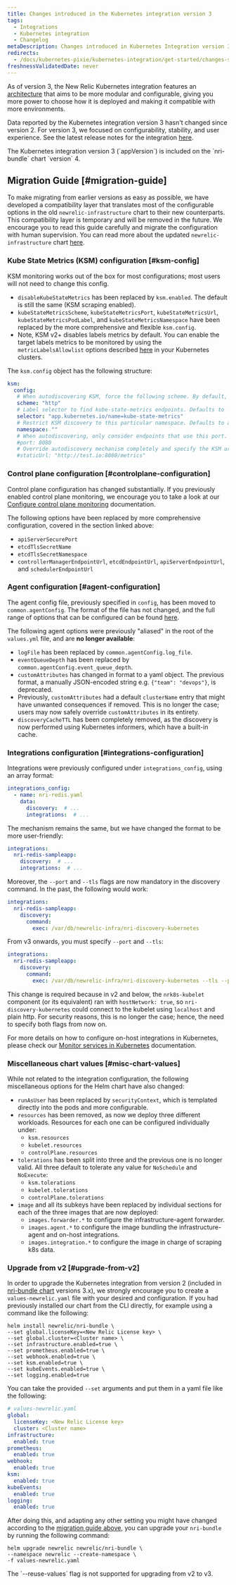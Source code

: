 ```yaml
---
title: Changes introduced in the Kubernetes integration version 3
tags:
  - Integrations
  - Kubernetes integration
  - Changelog
metaDescription: Changes introduced in Kubernetes Integration version 3
redirects:
  - /docs/kubernetes-pixie/kubernetes-integration/get-started/changes-since-v3
freshnessValidatedDate: never
---
```


As of version 3, the New Relic Kubernetes integration features an [architecture](/docs/kubernetes-pixie/kubernetes-integration/get-started/kubernetes-components/#architecture) that aims to be more modular and configurable, giving you more power to choose how it is deployed and making it compatible with more environments.

Data reported by the Kubernetes integration version 3 hasn't changed since version 2. For version 3, we focused on configurability, stability, and user experience. See the latest release notes for the integration [here](/docs/release-notes/infrastructure-release-notes/kubernetes-integration-release-notes/). 

<Callout variant="important">
  The Kubernetes integration version 3 (`appVersion`) is included on the `nri-bundle` chart `version` 4.
</Callout>

## Migration Guide [#migration-guide]

To make migrating from earlier versions as easy as possible, we have developed a compatibility layer that translates most of the configurable options in the old `newrelic-infrastructure` chart to their new counterparts. This compatibility layer is temporary and will be removed in the future. We encourage you to read this guide carefully and migrate the configuration with human supervision. You can read more about the updated `newrelic-infrastructure` chart [here](https://github.com/newrelic/nri-kubernetes/tree/main/charts/newrelic-infrastructure#newrelic-infrastructure). 

### Kube State Metrics (KSM) configuration [#ksm-config]

<Callout variant="tip">
  KSM monitoring works out of the box for most configurations; most users will not need to change this config.
</Callout>

* `disableKubeStateMetrics` has been replaced by `ksm.enabled`. The default is still the same (KSM scraping enabled).
* `kubeStateMetricsScheme`, `kubeStateMetricsPort`, `kubeStateMetricsUrl`, `kubeStateMetricsPodLabel`, and `kubeStateMetricsNamespace` have been replaced by the more comprehensive and flexible `ksm.config`.
* Note, KSM v2+ disables labels metrics by default. You can enable the target labels metrics to be monitored by using the `metricLabelsAllowlist` options described [here](https://github.com/kubernetes/kube-state-metrics/blob/main/docs/cli-arguments.md) in your Kubernetes clusters.

The `ksm.config` object has the following structure:

```yaml
ksm:
  config:
   # When autodiscovering KSM, force the following scheme. By default, `http` is used.
   scheme: "http"
   # Label selector to find kube-state-metrics endpoints. Defaults to `app.kubernetes.io/name=kube-state-metrics`.
   selector: "app.kubernetes.io/name=kube-state-metrics"
   # Restrict KSM discovery to this particular namespace. Defaults to all namespaces.
   namespace: ""
   # When autodiscovering, only consider endpoints that use this port. By default, all ports from the discovered `endpoint` are probed.
   #port: 8080
   # Override autodiscovery mechanism completely and specify the KSM url directly instead
   #staticUrl: "http://test.io:8080/metrics"
```

### Control plane configuration [#controlplane-configuration]

Control plane configuration has changed substantially. If you previously enabled control plane monitoring, we encourage you to take a look at our [Configure control plane monitoring](/docs/kubernetes-pixie/kubernetes-integration/advanced-configuration/configure-control-plane-monitoring) documentation.

The following options have been replaced by more comprehensive configuration, covered in the section linked above:

* `apiServerSecurePort`
* `etcdTlsSecretName`
* `etcdTlsSecretNamespace`
* `controllerManagerEndpointUrl`, `etcdEndpointUrl`, `apiServerEndpointUrl`, and `schedulerEndpointUrl`

### Agent configuration [#agent-configuration]

The agent config file, previously specified in `config`, has been moved to `common.agentConfig`. The format of the file has not changed, and the full range of options that can be configured can be found [here](/docs/infrastructure/install-infrastructure-agent/configuration/infrastructure-agent-configuration-settings/).

The following agent options were previously "aliased" in the root of the `values.yml` file, and are **no longer available**:

* `logFile` has been replaced by `common.agentConfig.log_file`.
* `eventQueueDepth` has been replaced by `common.agentConfig.event_queue_depth`.
* `customAttributes` has changed in format to a yaml object. The previous format, a manually JSON-encoded string e.g. `{"team": "devops"}`, is deprecated.
* Previously, `customAttributes` had a default `clusterName` entry that might have unwanted consequences if removed. This is no longer the case; users may now safely override `customAttributes` in its entirety.
* `discoveryCacheTTL` has been completely removed, as the discovery is now performed using Kubernetes informers, which have a built-in cache.

### Integrations configuration [#integrations-configuration]

Integrations were previously configured under `integrations_config`, using an array format:

```yaml
integrations_config:
  - name: nri-redis.yaml
    data:
      discovery:  # ...
      integrations:  # ...
```

The mechanism remains the same, but we have changed the format to be more user-friendly:

```yaml
integrations:
  nri-redis-sampleapp:
    discovery:  # ...
    integrations:  # ...
```

Moreover, the `--port` and `--tls` flags are now mandatory in the discovery command. In the past, the following would work:

```yaml
integrations:
  nri-redis-sampleapp:
    discovery:
      command:
        exec: /var/db/newrelic-infra/nri-discovery-kubernetes
```

From v3 onwards, you must specify `--port` and `--tls`:

```yaml
integrations:
  nri-redis-sampleapp:
    discovery:
      command:
        exec: /var/db/newrelic-infra/nri-discovery-kubernetes --tls --port 10250
```

This change is required because in v2 and below, the `nrk8s-kubelet` component (or its equivalent) ran with `hostNetwork: true`, so `nri-discovery-kubernetes` could connect to the kubelet using `localhost` and plain http. For security reasons, this is no longer the case; hence, the need to specify both flags from now on. 

For more details on how to configure on-host integrations in Kubernetes, please check our [Monitor services in Kubernetes](/docs/kubernetes-pixie/kubernetes-integration/link-apps-services/monitor-services-running-kubernetes) documentation.

### Miscellaneous chart values [#misc-chart-values]

While not related to the integration configuration, the following miscellaneous options for the Helm chart have also changed:

* `runAsUser` has been replaced by `securityContext`, which is templated directly into the pods and more configurable.
* `resources` has been removed, as now we deploy three different workloads. Resources for each one can be configured individually under:
  * `ksm.resources`
  * `kubelet.resources`
  * `controlPlane.resources`
* `tolerations` has been split into three and the previous one is no longer valid. All three default to tolerate any value for `NoSchedule` and `NoExecute`:
  * `ksm.tolerations`
  * `kubelet.tolerations`
  * `controlPlane.tolerations`
* `image` and all its subkeys have been replaced by individual sections for each of the three images that are now deployed:
  * `images.forwarder.*` to configure the infrastructure-agent forwarder.
  * `images.agent.*` to configure the image bundling the infrastructure-agent and on-host integrations.
  * `images.integration.*` to configure the image in charge of scraping k8s data.

### Upgrade from v2 [#upgrade-from-v2]

In order to upgrade the Kubernetes integration from version 2 (included in [nri-bundle chart](https://github.com/newrelic/helm-charts/tree/master/charts/nri-bundle) versions 3.x), we strongly encourage you to create a `values-newrelic.yaml` file with your desired <InlinePopover type="licenseKey" /> and configuration. If you had previously installed our chart from the CLI directly, for example using a command like the following:

```shell
helm install newrelic/nri-bundle \
--set global.licenseKey=<New Relic License key> \
--set global.cluster=<Cluster name> \
--set infrastructure.enabled=true \
--set prometheus.enabled=true \
--set webhook.enabled=true \
--set ksm.enabled=true \
--set kubeEvents.enabled=true \
--set logging.enabled=true
```

You can take the provided `--set` arguments and put them in a yaml file like the following:

```yaml
# values-newrelic.yaml
global:
  licenseKey: <New Relic License key>
  cluster: <Cluster name>
infrastructure:
  enabled: true
prometheus:
  enabled: true
webhook:
  enabled: true
ksm:
  enabled: true
kubeEvents:
  enabled: true
logging:
  enabled: true
```

After doing this, and adapting any other setting you might have changed according to the [migration guide above](#migration-guide), you can upgrade your `nri-bundle` by running the following command:

```shell
helm upgrade newrelic newrelic/nri-bundle \
--namespace newrelic --create-namespace \
-f values-newrelic.yaml
```

<Callout variant="important">
  The `--reuse-values` flag is not supported for upgrading from v2 to v3.
</Callout>
